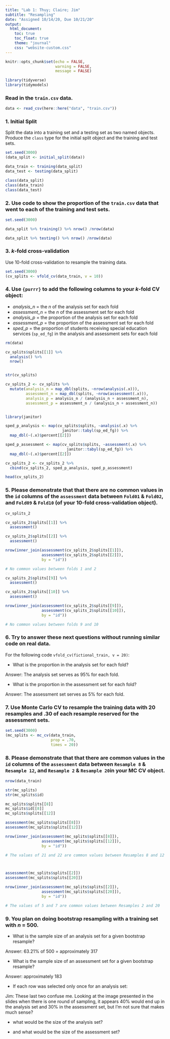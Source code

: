 ```yaml
---
title: "Lab 1: Thuy; Claire; Jim"
subtitle: "Resampling"
date: "Assigned 10/14/20, Due 10/21/20"
output:
  html_document: 
    toc: true
    toc_float: true
    theme: "journal"
    css: "website-custom.css"
---
```



```r
knitr::opts_chunk$set(echo = FALSE,
                      warning = FALSE,
                      message = FALSE)

library(tidyverse)
library(tidymodels)
```

### Read in the `train.csv` data.

```r
data <- read_csv(here::here("data", "train.csv"))
```

### 1. Initial Split

Split the data into a training set and a testing set as two named objects. Produce the `class` type for the initial split object and the training and test sets.

```r
set.seed(3000)
(data_split <- initial_split(data))

data_train <- training(data_split)
data_test <- testing(data_split)

class(data_split)
class(data_train)
class(data_test)

```

### 2. Use code to show the proportion of the `train.csv` data that went to each of the training and test sets.

```r
set.seed(3000)

data_split %>% training() %>% nrow() /nrow(data)

data_split %>% testing() %>% nrow() /nrow(data)

```

### 3. *k*-fold cross-validation

Use 10-fold cross-validation to resample the training data.

```r
set.seed(3000)
(cv_splits <- vfold_cv(data_train, v = 10))

```

### 4. Use `{purrr}` to add the following columns to your *k*-fold CV object:
* *analysis_n* = the *n* of the analysis set for each fold
* *assessment_n* = the *n* of the assessment set for each fold
* *analysis_p* = the proportion of the analysis set for each fold
* *assessment_p* = the proportion of the assessment set for each fold
* *sped_p* = the proportion of students receiving special education services (`sp_ed_fg`) in the analysis and assessment sets for each fold

```r
rm(data)

cv_splits$splits[[1]] %>% 
  analysis() %>% 
  nrow()


str(cv_splits)

cv_splits_2 <- cv_splits %>% 
  mutate(analysis_n = map_dbl(splits, ~nrow(analysis(.x))),
         assessment_n = map_dbl(splits, ~nrow(assessment(.x))),
         analysis_p = analysis_n / (analysis_n + assessment_n),
         assessment_p = assessment_n / (analysis_n + assessment_n))


library(janitor)

sped_p_analysis <- map(cv_splits$splits, ~analysis(.x) %>% 
                         janitor::tabyl(sp_ed_fg)) %>% 
  map_dbl(~(.x)$percent[[2]])

sped_p_assessment <- map(cv_splits$splits, ~assessment(.x) %>% 
                           janitor::tabyl(sp_ed_fg)) %>% 
  map_dbl(~(.x)$percent[[2]])

cv_splits_2 <- cv_splits_2 %>% 
  cbind(cv_splits_2, sped_p_analysis, sped_p_assessment)

head(cv_splits_2)
```

### 5. Please demonstrate that that there are **no** common values in the `id` columns of the `assessment` data between `Fold01` & `Fold02`, and `Fold09` & `Fold10` (of your 10-fold cross-validation object).

```r
cv_splits_2

cv_splits_2$splits[[1]] %>% 
  assessment()

cv_splits_2$splits[[2]] %>% 
  assessment()

nrow(inner_join(assessment(cv_splits_2$splits[[1]]),
                assessment(cv_splits_2$splits[[2]]),
                by = "id"))

# No common values between folds 1 and 2

cv_splits_2$splits[[9]] %>% 
  assessment()

cv_splits_2$splits[[10]] %>% 
  assessment()

nrow(inner_join(assessment(cv_splits_2$splits[[9]]),
                assessment(cv_splits_2$splits[[10]]),
                by = "id"))

# No common values between folds 9 and 10
```

### 6. Try to answer these next questions without running similar code on real data.

For the following code `vfold_cv(fictional_train, v = 20)`:

* What is the proportion in the analysis set for each fold?

Answer: The analysis set serves as 95% for each fold. 

* What is the proportion in the assessment set for each fold?

Answer: The assessment set serves as 5% for each fold. 

### 7. Use Monte Carlo CV to resample the training data with 20 resamples and .30 of each resample reserved for the assessment sets.

```r
set.seed(3000)
(mc_splits <- mc_cv(data_train, 
                    prop = .70,
                    times = 20))

```

### 8. Please demonstrate that that there **are** common values in the `id` columns of the `assessment` data between `Resample 8` & `Resample 12`, and `Resample 2` & `Resample 20`in your MC CV object.

```r
nrow(data_train)

str(mc_splits)
str(mc_splits$id)

mc_splits$splits[[8]]
mc_splits$id[[8]]
mc_splits$splits[[12]]

assessment(mc_splits$splits[[8]])
assessment(mc_splits$splits[[12]])

nrow(inner_join(assessment(mc_splits$splits[[8]]),
                assessment(mc_splits$splits[[12]]),
                by = "id"))

# The values of 21 and 22 are common values between Resamples 8 and 12



assessment(mc_splits$splits[[2]])
assessment(mc_splits$splits[[20]])

nrow(inner_join(assessment(mc_splits$splits[[2]]),
                assessment(mc_splits$splits[[20]]),
                by = "id"))

# The values of 5 and 7 are common values between Resamples 2 and 20

```

### 9. You plan on doing bootstrap resampling with a training set with *n* = 500.

* What is the sample size of an analysis set for a given bootstrap resample?

Answer: 63.21% of 500 = approximately 317 

* What is the sample size of an assessment set for a given bootstrap resample?

Answer: approximately 183

* If each row was selected only once for an analysis set:

Jim: These last two confuse me. Looking at the image presented in the slides when there is one round of sampling, it appears 40% would end up in the analysis set and 30% in the assessment set, but I'm not sure that makes much sense?

  + what would be the size of the analysis set?
  
  + and what would be the size of the assessment set?
  
